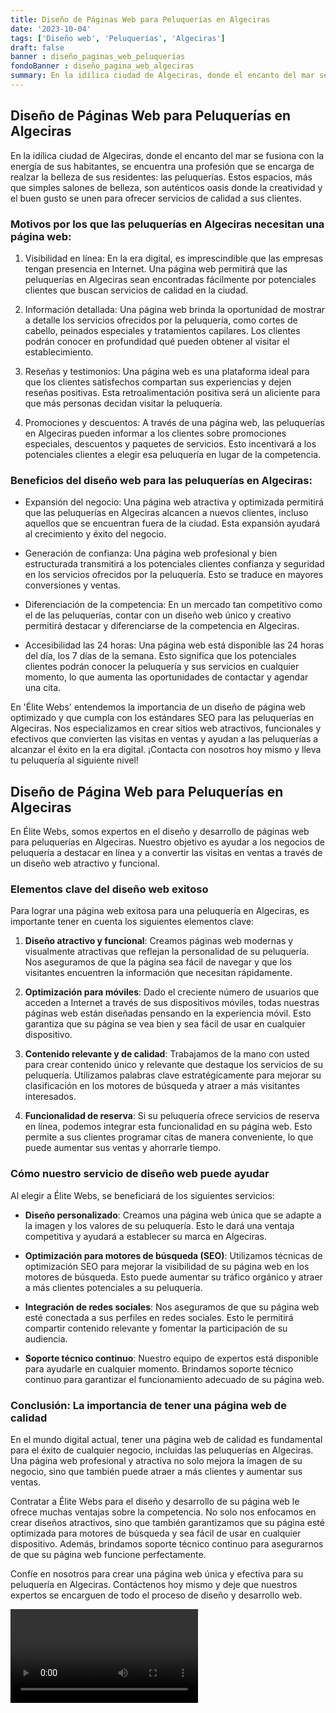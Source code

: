 ```yaml
---
title: Diseño de Páginas Web para Peluquerías en Algeciras
date: '2023-10-04'
tags: ['Diseño web', 'Peluquerías', 'Algeciras']
draft: false
banner : diseño_paginas_web_peluquerías
fondoBanner : diseño_pagina_web_algeciras
summary: En la idílica ciudad de Algeciras, donde el encanto del mar se fusiona con la energía de sus habitantes, se encuentra una profesión que se encarga de realzar la belleza de sus residentes las peluquerías. Estos espacios, más que simples salones de belleza, son auténticos oasis donde la creatividad y el buen gusto se unen para ofrecer servicios de calidad a sus clientes.
---
```


## Diseño de Páginas Web para Peluquerías en Algeciras

En la idílica ciudad de Algeciras, donde el encanto del mar se fusiona con la energía de sus habitantes, se encuentra una profesión que se encarga de realzar la belleza de sus residentes: las peluquerías. Estos espacios, más que simples salones de belleza, son auténticos oasis donde la creatividad y el buen gusto se unen para ofrecer servicios de calidad a sus clientes.

### Motivos por los que las peluquerías en Algeciras necesitan una página web:

1. Visibilidad en línea: En la era digital, es imprescindible que las empresas tengan presencia en Internet. Una página web permitirá que las peluquerías en Algeciras sean encontradas fácilmente por potenciales clientes que buscan servicios de calidad en la ciudad.

2. Información detallada: Una página web brinda la oportunidad de mostrar a detalle los servicios ofrecidos por la peluquería, como cortes de cabello, peinados especiales y tratamientos capilares. Los clientes podrán conocer en profundidad qué pueden obtener al visitar el establecimiento.

3. Reseñas y testimonios: Una página web es una plataforma ideal para que los clientes satisfechos compartan sus experiencias y dejen reseñas positivas. Esta retroalimentación positiva será un aliciente para que más personas decidan visitar la peluquería.

4. Promociones y descuentos: A través de una página web, las peluquerías en Algeciras pueden informar a los clientes sobre promociones especiales, descuentos y paquetes de servicios. Esto incentivará a los potenciales clientes a elegir esa peluquería en lugar de la competencia.

### Beneficios del diseño web para las peluquerías en Algeciras:

- Expansión del negocio: Una página web atractiva y optimizada permitirá que las peluquerías en Algeciras alcancen a nuevos clientes, incluso aquellos que se encuentran fuera de la ciudad. Esta expansión ayudará al crecimiento y éxito del negocio.

- Generación de confianza: Una página web profesional y bien estructurada transmitirá a los potenciales clientes confianza y seguridad en los servicios ofrecidos por la peluquería. Esto se traduce en mayores conversiones y ventas.

- Diferenciación de la competencia: En un mercado tan competitivo como el de las peluquerías, contar con un diseño web único y creativo permitirá destacar y diferenciarse de la competencia en Algeciras. 

- Accesibilidad las 24 horas: Una página web está disponible las 24 horas del día, los 7 días de la semana. Esto significa que los potenciales clientes podrán conocer la peluquería y sus servicios en cualquier momento, lo que aumenta las oportunidades de contactar y agendar una cita.

En 'Élite Webs' entendemos la importancia de un diseño de página web optimizado y que cumpla con los estándares SEO para las peluquerías en Algeciras. Nos especializamos en crear sitios web atractivos, funcionales y efectivos que convierten las visitas en ventas y ayudan a las peluquerías a alcanzar el éxito en la era digital. ¡Contacta con nosotros hoy mismo y lleva tu peluquería al siguiente nivel!

<GifSeo />

<Cta />

## Diseño de Página Web para Peluquerías en Algeciras

En Élite Webs, somos expertos en el diseño y desarrollo de páginas web para peluquerías en Algeciras. Nuestro objetivo es ayudar a los negocios de peluquería a destacar en línea y a convertir las visitas en ventas a través de un diseño web atractivo y funcional. 

### Elementos clave del diseño web exitoso

Para lograr una página web exitosa para una peluquería en Algeciras, es importante tener en cuenta los siguientes elementos clave:

1. **Diseño atractivo y funcional**: Creamos páginas web modernas y visualmente atractivas que reflejan la personalidad de su peluquería. Nos aseguramos de que la página sea fácil de navegar y que los visitantes encuentren la información que necesitan rápidamente.

2. **Optimización para móviles**: Dado el creciente número de usuarios que acceden a Internet a través de sus dispositivos móviles, todas nuestras páginas web están diseñadas pensando en la experiencia móvil. Esto garantiza que su página se vea bien y sea fácil de usar en cualquier dispositivo.

3. **Contenido relevante y de calidad**: Trabajamos de la mano con usted para crear contenido único y relevante que destaque los servicios de su peluquería. Utilizamos palabras clave estratégicamente para mejorar su clasificación en los motores de búsqueda y atraer a más visitantes interesados.

4. **Funcionalidad de reserva**: Si su peluquería ofrece servicios de reserva en línea, podemos integrar esta funcionalidad en su página web. Esto permite a sus clientes programar citas de manera conveniente, lo que puede aumentar sus ventas y ahorrarle tiempo.

### Cómo nuestro servicio de diseño web puede ayudar

Al elegir a Élite Webs, se beneficiará de los siguientes servicios:

- **Diseño personalizado**: Creamos una página web única que se adapte a la imagen y los valores de su peluquería. Esto le dará una ventaja competitiva y ayudará a establecer su marca en Algeciras.

- **Optimización para motores de búsqueda (SEO)**: Utilizamos técnicas de optimización SEO para mejorar la visibilidad de su página web en los motores de búsqueda. Esto puede aumentar su tráfico orgánico y atraer a más clientes potenciales a su peluquería.

- **Integración de redes sociales**: Nos aseguramos de que su página web esté conectada a sus perfiles en redes sociales. Esto le permitirá compartir contenido relevante y fomentar la participación de su audiencia.

- **Soporte técnico continuo**: Nuestro equipo de expertos está disponible para ayudarle en cualquier momento. Brindamos soporte técnico continuo para garantizar el funcionamiento adecuado de su página web.

### Conclusión: La importancia de tener una página web de calidad

En el mundo digital actual, tener una página web de calidad es fundamental para el éxito de cualquier negocio, incluidas las peluquerías en Algeciras. Una página web profesional y atractiva no solo mejora la imagen de su negocio, sino que también puede atraer a más clientes y aumentar sus ventas.

Contratar a Élite Webs para el diseño y desarrollo de su página web le ofrece muchas ventajas sobre la competencia. No solo nos enfocamos en crear diseños atractivos, sino que también garantizamos que su página esté optimizada para motores de búsqueda y sea fácil de usar en cualquier dispositivo. Además, brindamos soporte técnico continuo para asegurarnos de que su página web funcione perfectamente.

Confíe en nosotros para crear una página web única y efectiva para su peluquería en Algeciras. Contáctenos hoy mismo y deje que nuestros expertos se encarguen de todo el proceso de diseño y desarrollo web.

<Video />

<CtaBot job='Peluquerías' city='Algeciras'/>

<Gmaps query='Algeciras+españa+maps' />
